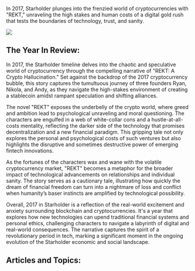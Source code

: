 In 2017, Starholder plunges into the frenzied world of cryptocurrencies with "REKT," unraveling the high stakes and human costs of a digital gold rush that tests the boundaries of technology, trust, and sanity.

![](https://www.blockstar.com/wp-content/uploads/2024/06/coverpendium-e1718998287252-1.jpg)

## The Year In Review:
In 2017, the Starholder timeline delves into the chaotic and speculative world of cryptocurrency through the compelling narrative of "REKT: A Crypto Hallucination." Set against the backdrop of the 2017 cryptocurrency bubble, this story captures the tumultuous journey of three founders Ryan, Nikola, and Andy, as they navigate the high-stakes environment of creating a stablecoin amidst rampant speculation and shifting alliances.

The novel "REKT" exposes the underbelly of the crypto world, where greed and ambition lead to psychological unraveling and moral questioning. The characters are engulfed in a web of white-collar cons and a hustle-at-all-costs mentality, reflecting the darker side of the technology that promises decentralization and a new financial paradigm. This gripping tale not only explores the personal and psychological costs of such ventures but also highlights the disruptive and sometimes destructive power of emerging fintech innovations.

As the fortunes of the characters wax and wane with the volatile cryptocurrency market, "REKT" becomes a metaphor for the broader impact of technological advancements on relationships and individual sanity. The story serves as a cautionary tale, illustrating how quickly the dream of financial freedom can turn into a nightmare of loss and conflict when humanity’s baser instincts are amplified by technological possibility.

Overall, 2017 in Starholder is a reflection of the real-world excitement and anxiety surrounding blockchain and cryptocurrencies. It's a year that explores how new technologies can upend traditional financial systems and personal ethics, challenging characters to navigate a labyrinth of digital and real-world consequences. The narrative captures the spirit of a revolutionary period in tech, marking a significant moment in the ongoing evolution of the Starholder economic and social landscape.

## Articles and Topics:

